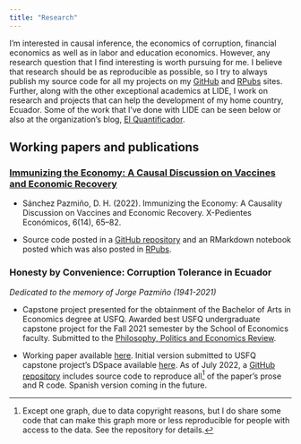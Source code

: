 ```yaml
---
title: "Research"
---
```


I'm interested in causal inference, the economics of corruption, financial economics as well as in labor and education economics. However, any research question that I find interesting is worth pursuing for me. I believe that research should be as reproducible as possible, so I try to always publish my source code for all my projects on my [GitHub](https://github.com/dsanchezp18) and [RPubs](https://github.com/dsanchezp18) sites. Further, along with the other exceptional academics at LIDE, I work on research and projects that can help the development of my home country, Ecuador. Some of the work that I've done with LIDE can be seen below or also at the organization's blog, [El Quantificador](https://elquantificador.org/). 

## Working papers and publications

### [Immunizing the Economy: A Causal Discussion on Vaccines and Economic Recovery](https://ojs.supercias.gob.ec/index.php/X-pedientes_Economicos/article/view/103)

- Sánchez Pazmiño, D. H. (2022). Immunizing the Economy: A Causality Discussion on Vaccines and Economic Recovery. X-Pedientes Económicos, 6(14), 65–82. 

- Source code posted in a [GitHub repository](https://github.com/dsanchezp18/covidvax-econrecovery-paper) and an RMarkdown notebook posted which was also posted in [RPubs](https://rpubs.com/dsanchezp998/covidvax). 

### Honesty by Convenience: Corruption Tolerance in Ecuador

*Dedicated to the memory of Jorge Pazmiño (1941-2021)*

- Capstone project presented for the obtainment of the Bachelor of Arts in Economics degree at USFQ. Awarded best USFQ undergraduate capstone project for the Fall 2021 semester by the School of Economics faculty. Submitted to the [Philosophy, Politics and Economics Review](https://pressbooks.lib.vt.edu/pper/front-matter/introduction/). 

- Working paper available [here](files/research/hbc-v2.pdf). Initial version submitted to USFQ capstone project's DSpace available [here](https://repositorio.usfq.edu.ec/handle/23000/11202). As of July 2022, a [GitHub repository](https://github.com/dsanchezp18/hbc-v2) includes source code to reproduce all^[Except one graph, due to data copyright reasons, but I do share some code that can make this graph more or less reproducible for people with access to the data. See the repository for details.] of the paper's prose and R code. Spanish version coming in the future.


